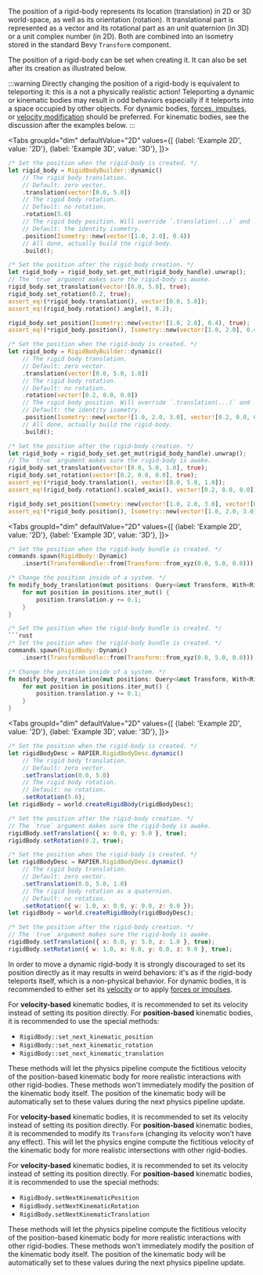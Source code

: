 
The position of a rigid-body represents its location (translation) in 2D or 3D world-space, as well as its orientation (rotation).
<rapier>It translational part is represented as a vector and its rotational part as an unit quaternion (in 3D) or a unit complex
number (in 2D). Both are combined into an isometry</rapier><bevy> stored in the standard Bevy `Transform` component</bevy>.

The position of a rigid-body can be set when creating it. It can also be set after
its creation as illustrated below.

:::warning
Directly changing the position of a rigid-body is equivalent to teleporting it: this is a not a
physically realistic action! Teleporting a dynamic or kinematic bodies may result in odd behaviors
especially if it teleports into a space occupied by other objects. For dynamic bodies, [forces,
impulses](#forces-and-impulses), or [velocity modification](#velocity) should be preferred.
For kinematic bodies, see the discussion after the examples below.
:::

<rapier>

<Tabs
groupId="dim"
defaultValue="2D"
values={[
{label: 'Example 2D', value: '2D'},
{label: 'Example 3D', value: '3D'},
]}>
<TabItem value="2D">

```rust
/* Set the position when the rigid-body is created. */
let rigid_body = RigidBodyBuilder::dynamic()
    // The rigid body translation.
    // Default: zero vector.
    .translation(vector![0.0, 5.0])
    // The rigid body rotation.
    // Default: no rotation.
    .rotation(5.0)
    // The rigid body position. Will override `.translation(...)` and `.rotation(...)`.
    // Default: the identity isometry.
    .position(Isometry::new(vector![1.0, 2.0], 0.4))
    // All done, actually build the rigid-body.
    .build();
```
```rust
/* Set the position after the rigid-body creation. */
let rigid_body = rigid_body_set.get_mut(rigid_body_handle).unwrap();
// The `true` argument makes sure the rigid-body is awake.
rigid_body.set_translation(vector![0.0, 5.0], true);
rigid_body.set_rotation(0.2, true);
assert_eq!(*rigid_body.translation(), vector![0.0, 5.0]);
assert_eq!(rigid_body.rotation().angle(), 0.2);

rigid_body.set_position(Isometry::new(vector![1.0, 2.0], 0.4), true);
assert_eq!(*rigid_body.position(), Isometry::new(vector![1.0, 2.0], 0.4));
```

  </TabItem>
  <TabItem value="3D">

```rust
/* Set the position when the rigid-body is created. */
let rigid_body = RigidBodyBuilder::dynamic()
    // The rigid body translation.
    // Default: zero vector.
    .translation(vector![0.0, 5.0, 1.0])
    // The rigid body rotation.
    // Default: no rotation.
    .rotation(vector![0.2, 0.0, 0.0])
    // The rigid body position. Will override `.translation(...)` and `.rotation(...)`.
    // Default: the identity isometry.
    .position(Isometry::new(vector![1.0, 2.0, 3.0], vector![0.2, 0.0, 0.0]))
    // All done, actually build the rigid-body.
    .build();
```
```rust
/* Set the position after the rigid-body creation. */
let rigid_body = rigid_body_set.get_mut(rigid_body_handle).unwrap();
// The `true` argument makes sure the rigid-body is awake.
rigid_body.set_translation(vector![0.0, 5.0, 1.0], true);
rigid_body.set_rotation(vector![0.2, 0.0, 0.0], true);
assert_eq!(*rigid_body.translation(), vector![0.0, 5.0, 1.0]);
assert_eq!(rigid_body.rotation().scaled_axis(), vector![0.2, 0.0, 0.0]);

rigid_body.set_position(Isometry::new(vector![1.0, 2.0, 3.0], vector![0.0, 0.4, 0.0]), true);
assert_eq!(*rigid_body.position(), Isometry::new(vector![1.0, 2.0, 3.0], vector![0.0, 0.4, 0.0]));
```

  </TabItem>
</Tabs>

</rapier>
<bevy>

<Tabs
groupId="dim"
defaultValue="2D"
values={[
{label: 'Example 2D', value: '2D'},
{label: 'Example 3D', value: '3D'},
]}>
<TabItem value="2D">

```rust
/* Set the position when the rigid-body bundle is created. */
commands.spawn(RigidBody::Dynamic)
    .insert(TransformBundle::from(Transform::from_xyz(0.0, 5.0, 0.0)));
```
```rust
/* Change the position inside of a system. */
fn modify_body_translation(mut positions: Query<&mut Transform, With<RigidBody>>) {
    for mut position in positions.iter_mut() {
        position.translation.y += 0.1;
    }
}
```

  </TabItem>
  <TabItem value="3D">

```rust
/* Set the position when the rigid-body bundle is created. */
```rust
/* Set the position when the rigid-body bundle is created. */
commands.spawn(RigidBody::Dynamic)
    .insert(TransformBundle::from(Transform::from_xyz(0.0, 5.0, 0.0)));
```
```rust
/* Change the position inside of a system. */
fn modify_body_translation(mut positions: Query<&mut Transform, With<RigidBody>>) {
    for mut position in positions.iter_mut() {
        position.translation.y += 0.1;
    }
}
```

  </TabItem>
</Tabs>

</bevy>
<js>

<Tabs
groupId="dim"
defaultValue="2D"
values={[
{label: 'Example 2D', value: '2D'},
{label: 'Example 3D', value: '3D'},
]}>
<TabItem value="2D">

```js
/* Set the position when the rigid-body is created. */
let rigidBodyDesc = RAPIER.RigidBodyDesc.dynamic()
    // The rigid body translation.
    // Default: zero vector.
    .setTranslation(0.0, 5.0)
    // The rigid body rotation.
    // Default: no rotation.
    .setRotation(5.0);
let rigidBody = world.createRigidBody(rigidBodyDesc);
```
```js
/* Set the position after the rigid-body creation. */
// The `true` argument makes sure the rigid-body is awake.
rigidBody.setTranslation({ x: 0.0, y: 5.0 }, true);
rigidBody.setRotation(0.2, true);
```

  </TabItem>
  <TabItem value="3D">

```js
/* Set the position when the rigid-body is created. */
let rigidBodyDesc = RAPIER.RigidBodyDesc.dynamic()
    // The rigid body translation.
    // Default: zero vector.
    .setTranslation(0.0, 5.0, 1.0)
    // The rigid body rotation as a quaternion.
    // Default: no rotation.
    .setRotation({ w: 1.0, x: 0.0, y: 0.0, z: 0.0 });
let rigidBody = world.createRigidBody(rigidBodyDesc);
```
```js
/* Set the position after the rigid-body creation. */
// The `true` argument makes sure the rigid-body is awake.
rigidBody.setTranslation({ x: 0.0, y: 5.0, z: 1.0 }, true);
rigidBody.setRotation({ w: 1.0, x: 0.0, y: 0.0, z: 0.0 }, true);
```

  </TabItem>
</Tabs>

</js>

In order to move a dynamic rigid-body it is strongly discouraged to set its position directly as it
may results in weird behaviors: it's as if the rigid-body teleports itself, which is a non-physical behavior. For dynamic
bodies, it is recommended to either set its [velocity](#velocity) or to apply [forces or impulses](#forces-and-impulses).

<rapier>

For **velocity-based** kinematic bodies, it is recommended to set its velocity instead of setting its position directly.
For **position-based** kinematic bodies, it is recommended to use the special methods:
- `RigidBody::set_next_kinematic_position`
- `RigidBody::set_next_kinematic_rotation`
- `RigidBody::set_next_kinematic_translation`

These methods will let the physics pipeline compute the fictitious velocity of the position-based kinematic body for more realistic
interactions with other rigid-bodies. These methods won't immediately modify the position of the kinematic body itself.
The position of the kinematic body will be automatically set to these values during the next physics pipeline update.

</rapier>
<bevy>

For **velocity-based** kinematic bodies, it is recommended to set its velocity instead of setting its position directly.
For **position-based** kinematic bodies, it is recommended to modify its `Transform` (changing its velocity won’t have
any effect). This will let the physics engine compute the fictitious velocity of the kinematic body for more
realistic intersections with other rigid-bodies.

</bevy>
<js>

For **velocity-based** kinematic bodies, it is recommended to set its velocity instead of setting its position directly.
For **position-based** kinematic bodies, it is recommended to use the special methods:
- `RigidBody.setNextKinematicPosition`
- `RigidBody.setNextKinematicRotation`
- `RigidBody.setNextKinematicTranslation`

These methods will let the physics pipeline compute the fictitious velocity of the position-based kinematic body for more realistic
interactions with other rigid-bodies. These methods won't immediately modify the position of the kinematic body itself.
The position of the kinematic body will be automatically set to these values during the next physics pipeline update.

</js>
